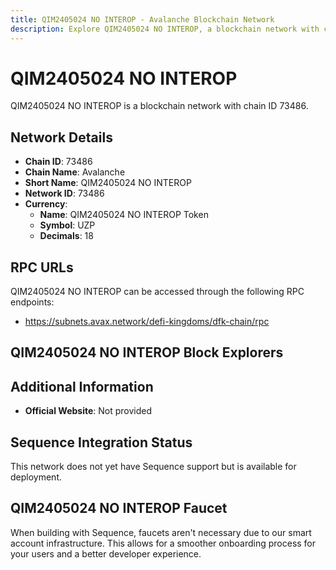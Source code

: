 ```yaml
--- 
title: QIM2405024 NO INTEROP - Avalanche Blockchain Network
description: Explore QIM2405024 NO INTEROP, a blockchain network with chain ID 73486. Learn about its native currency, QIM2405024 NO INTEROP Token, and how to interact with the network.
---
```


# QIM2405024 NO INTEROP

QIM2405024 NO INTEROP is a blockchain network with chain ID 73486.

## Network Details

- **Chain ID**: 73486
- **Chain Name**: Avalanche
- **Short Name**: QIM2405024 NO INTEROP
- **Network ID**: 73486
- **Currency**: 
  - **Name**: QIM2405024 NO INTEROP Token
  - **Symbol**: UZP
  - **Decimals**: 18

## RPC URLs

QIM2405024 NO INTEROP can be accessed through the following RPC endpoints:

- https://subnets.avax.network/defi-kingdoms/dfk-chain/rpc

## QIM2405024 NO INTEROP Block Explorers



## Additional Information

- **Official Website**: Not provided

## Sequence Integration Status

This network does not yet have Sequence support but is available for deployment.

## QIM2405024 NO INTEROP Faucet

When building with Sequence, faucets aren't necessary due to our smart account infrastructure. This allows for a smoother onboarding process for your users and a better developer experience.
